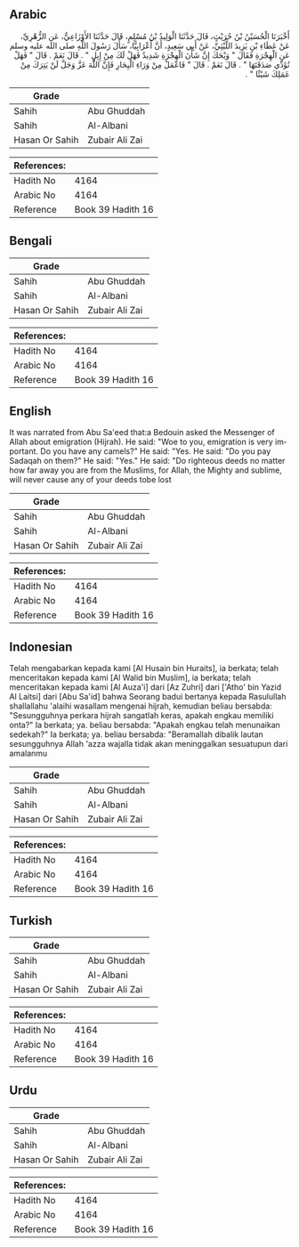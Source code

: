 ## Arabic


<div dir="rtl" lang="ar" style={{fontSize:'larger',backgroundColor:'#f8f9fa',padding:20}}>
أَخْبَرَنَا الْحُسَيْنُ بْنُ حُرَيْثٍ، قَالَ حَدَّثَنَا الْوَلِيدُ بْنُ مُسْلِمٍ، قَالَ حَدَّثَنَا الأَوْزَاعِيُّ، عَنِ الزُّهْرِيِّ، عَنْ عَطَاءِ بْنِ يَزِيدَ اللَّيْثِيِّ، عَنْ أَبِي سَعِيدٍ، أَنَّ أَعْرَابِيًّا، سَأَلَ رَسُولَ اللَّهِ صلى الله عليه وسلم عَنِ الْهِجْرَةِ فَقَالَ ‏"‏ وَيْحَكَ إِنَّ شَأْنَ الْهِجْرَةِ شَدِيدٌ فَهَلْ لَكَ مِنْ إِبِلٍ ‏"‏ ‏.‏ قَالَ نَعَمْ ‏.‏ قَالَ ‏"‏ فَهَلْ تُؤَدِّي صَدَقَتَهَا ‏"‏ ‏.‏ قَالَ نَعَمْ ‏.‏ قَالَ ‏"‏ فَاعْمَلْ مِنْ وَرَاءِ الْبِحَارِ فَإِنَّ اللَّهَ عَزَّ وَجَلَّ لَنْ يَتِرَكَ مِنْ عَمَلِكَ شَيْئًا ‏"‏ ‏.‏
</div>
<div style={{backgroundColor:'#f8f9fa',padding:20, marginBottom: 10}}><table> <thead> <tr> <th>Grade</th> <th></th> </tr> </thead> <tbody> <tr><td>Sahih</td><td>Abu Ghuddah</td></tr><tr><td>Sahih</td><td>Al-Albani</td></tr><tr><td>Hasan Or Sahih</td><td>Zubair Ali Zai</td></tr></tbody></table><table> <thead> <tr> <th>References:</th> <th></th> </tr> </thead> <tbody><tr><td>Hadith No</td><td>4164</td></tr><tr><td>Arabic No</td><td>4164</td></tr><tr><td>Reference</td><td>Book 39 Hadith 16</td></tr></tbody></table></div>

## Bengali


<div dir="ltr" lang="bn" style={{fontSize:'larger',backgroundColor:'#f8f9fa',padding:20}}>

</div>
<div style={{backgroundColor:'#f8f9fa',padding:20, marginBottom: 10}}><table> <thead> <tr> <th>Grade</th> <th></th> </tr> </thead> <tbody> <tr><td>Sahih</td><td>Abu Ghuddah</td></tr><tr><td>Sahih</td><td>Al-Albani</td></tr><tr><td>Hasan Or Sahih</td><td>Zubair Ali Zai</td></tr></tbody></table><table> <thead> <tr> <th>References:</th> <th></th> </tr> </thead> <tbody><tr><td>Hadith No</td><td>4164</td></tr><tr><td>Arabic No</td><td>4164</td></tr><tr><td>Reference</td><td>Book 39 Hadith 16</td></tr></tbody></table></div>

## English


<div dir="ltr" lang="en" style={{fontSize:'larger',backgroundColor:'#f8f9fa',padding:20}}>
It was narrated from Abu Sa'eed that:a Bedouin asked the Messenger of Allah about emigration (Hijrah). He said: "Woe to you, emigration is very important. Do you have any camels?" He said: "Yes. He said: "Do you pay Sadaqah on them?" He said: "Yes." He said: "Do righteous deeds no matter how far away you are from the Muslims, for Allah, the Mighty and sublime, will never cause any of your deeds tobe lost
</div>
<div style={{backgroundColor:'#f8f9fa',padding:20, marginBottom: 10}}><table> <thead> <tr> <th>Grade</th> <th></th> </tr> </thead> <tbody> <tr><td>Sahih</td><td>Abu Ghuddah</td></tr><tr><td>Sahih</td><td>Al-Albani</td></tr><tr><td>Hasan Or Sahih</td><td>Zubair Ali Zai</td></tr></tbody></table><table> <thead> <tr> <th>References:</th> <th></th> </tr> </thead> <tbody><tr><td>Hadith No</td><td>4164</td></tr><tr><td>Arabic No</td><td>4164</td></tr><tr><td>Reference</td><td>Book 39 Hadith 16</td></tr></tbody></table></div>

## Indonesian


<div dir="ltr" lang="id" style={{fontSize:'larger',backgroundColor:'#f8f9fa',padding:20}}>
Telah mengabarkan kepada kami [Al Husain bin Huraits], ia berkata; telah menceritakan kepada kami [Al Walid bin Muslim], ia berkata; telah menceritakan kepada kami [Al Auza'i] dari [Az Zuhri] dari ['Atho' bin Yazid Al Laitsi] dari [Abu Sa'id] bahwa Seorang badui bertanya kepada Rasulullah shallallahu 'alaihi wasallam mengenai hijrah, kemudian beliau bersabda: "Sesungguhnya perkara hijrah sangatlah keras, apakah engkau memiliki onta?" Ia berkata; ya. beliau bersabda: "Apakah engkau telah menunaikan sedekah?" Ia berkata; ya. beliau bersabda: "Beramallah dibalik lautan sesungguhnya Allah 'azza wajalla tidak akan meninggalkan sesuatupun dari amalanmu
</div>
<div style={{backgroundColor:'#f8f9fa',padding:20, marginBottom: 10}}><table> <thead> <tr> <th>Grade</th> <th></th> </tr> </thead> <tbody> <tr><td>Sahih</td><td>Abu Ghuddah</td></tr><tr><td>Sahih</td><td>Al-Albani</td></tr><tr><td>Hasan Or Sahih</td><td>Zubair Ali Zai</td></tr></tbody></table><table> <thead> <tr> <th>References:</th> <th></th> </tr> </thead> <tbody><tr><td>Hadith No</td><td>4164</td></tr><tr><td>Arabic No</td><td>4164</td></tr><tr><td>Reference</td><td>Book 39 Hadith 16</td></tr></tbody></table></div>

## Turkish


<div dir="ltr" lang="tr" style={{fontSize:'larger',backgroundColor:'#f8f9fa',padding:20}}>

</div>
<div style={{backgroundColor:'#f8f9fa',padding:20, marginBottom: 10}}><table> <thead> <tr> <th>Grade</th> <th></th> </tr> </thead> <tbody> <tr><td>Sahih</td><td>Abu Ghuddah</td></tr><tr><td>Sahih</td><td>Al-Albani</td></tr><tr><td>Hasan Or Sahih</td><td>Zubair Ali Zai</td></tr></tbody></table><table> <thead> <tr> <th>References:</th> <th></th> </tr> </thead> <tbody><tr><td>Hadith No</td><td>4164</td></tr><tr><td>Arabic No</td><td>4164</td></tr><tr><td>Reference</td><td>Book 39 Hadith 16</td></tr></tbody></table></div>

## Urdu


<div dir="rtl" lang="ur" style={{fontSize:'larger',backgroundColor:'#f8f9fa',padding:20}}>

</div>
<div style={{backgroundColor:'#f8f9fa',padding:20, marginBottom: 10}}><table> <thead> <tr> <th>Grade</th> <th></th> </tr> </thead> <tbody> <tr><td>Sahih</td><td>Abu Ghuddah</td></tr><tr><td>Sahih</td><td>Al-Albani</td></tr><tr><td>Hasan Or Sahih</td><td>Zubair Ali Zai</td></tr></tbody></table><table> <thead> <tr> <th>References:</th> <th></th> </tr> </thead> <tbody><tr><td>Hadith No</td><td>4164</td></tr><tr><td>Arabic No</td><td>4164</td></tr><tr><td>Reference</td><td>Book 39 Hadith 16</td></tr></tbody></table></div>